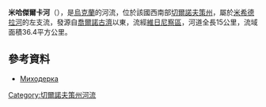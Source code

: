 '''米哈傑爾卡河'''（{{lang-uk|Михадерка}}），是[[烏克蘭|烏克蘭]]的河流，位於該國西南部[[切爾諾夫策州|切爾諾夫策州]]，屬於[[米希德拉河|米希德拉河]]的左支流，發源自[[喬爾諾古濟|喬爾諾古濟]]以東，流經[[維日尼察區|維日尼察區]]，河道全長15公里，流域面積36.4平方公里。

==參考資料==
* [https://web.archive.org/web/20131005022808/http://do.gendocs.ru/docs/index-29520.html?page=29 Миходерка]

{{DEFAULTSORT:Михадерка}}
[[Category:切爾諾夫策州河流|Category:切爾諾夫策州河流]]


{{Ukraine-river-stub}}